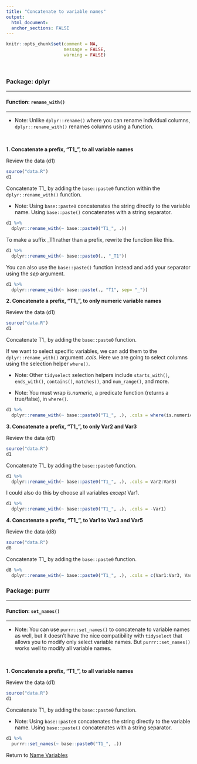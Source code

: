 ```yaml
---
title: "Concatenate to variable names"
output: 
  html_document:
  anchor_sections: FALSE
---
```

  
```r
knitr::opts_chunk$set(comment = NA,
                      message = FALSE,
                      warning = FALSE)
```

<br>
  
### Package: dplyr
  
---
  
#### Function: `rename_with()`
  
---
  
* Note: Unlike `dplyr::rename()` where you can rename individual columns, `dplyr::rename_with()` renames columns using a function.

<br>

**1\. Concatenate a prefix, "T1_", to all variable names**

Review the data (d1)

```r

source("data.R")
d1

```

Concatenate T1_ by adding the `base::paste0` function within the `dplyr::rename_with()` function.

* Note: Using `base::paste0` concatenates the string directly to the variable name. Using `base::paste()` concatenates with a string separator.

```r

d1 %>% 
  dplyr::rename_with(~ base::paste0("T1_", .))

```

To make a suffix _T1 rather than a prefix, rewrite the function like this.

```r

d1 %>% 
  dplyr::rename_with(~ base::paste0(., "_T1"))

```

You can also use the `base::paste()` function instead and add your separator using the *sep* argument.

```r

d1 %>% 
  dplyr::rename_with(~ base::paste(., "T1", sep= "_"))

```


**2\. Concatenate a prefix, "T1_", to only numeric variable names**

Review the data (d1)

```r

source("data.R")
d1

```

Concatenate T1_ by adding the `base::paste0` function.

If we want to select specific variables, we can add them to the `dplyr::rename_with()` argument *.cols*. Here we are going to select columns using the selection helper `where()`. 

* Note: Other `tidyselect` selection helpers include `starts_with()`, `ends_with()`, `contains()`, `matches()`, and `num_range()`, and more.

* Note: You must wrap *is.numeric*, a predicate function (returns a true/false), in `where()`.

```r

d1 %>% 
  dplyr::rename_with(~ base::paste0("T1_", .), .cols = where(is.numeric))

```

**3\. Concatenate a prefix, "T1_", to only Var2 and Var3**

Review the data (d1)

```r

source("data.R")
d1

```

Concatenate T1_ by adding the `base::paste0` function.

```r

d1 %>% 
  dplyr::rename_with(~ base::paste0("T1_", .), .cols = Var2:Var3)

```

I could also do this by choose all variables *except* Var1.

```r

d1 %>% 
  dplyr::rename_with(~ base::paste0("T1_", .), .cols = -Var1)

```

**4\. Concatenate a prefix, "T1_", to Var1 to Var3 and Var5 **

Review the data (d8)

```r

source("data.R")
d8

```

Concatenate T1_ by adding the `base::paste0` function.

```r

d8 %>% 
  dplyr::rename_with(~ base::paste0("T1_", .), .cols = c(Var1:Var3, Var5))

```


### Package: purrr

---

#### Function: `set_names()`

---

* Note: You can use `purrr::set_names()` to concatenate to variable names as well, but it doesn't have the nice compatibility with `tidyselect` that allows you to modify only select variable names. But `purrr::set_names()` works well to modify all variable names.

<br>
  
  **1\. Concatenate a prefix, "T1_", to all variable names**
  
  Review the data (d1)

```r

source("data.R")
d1

```

Concatenate T1_ by adding the `base::paste0` function.

* Note: Using `base::paste0` concatenates the string directly to the variable name. Using `base::paste()` concatenates with a string separator.


```r

d1 %>% 
  purrr::set_names(~ base::paste0("T1_", .))

```

Return to [Name Variables](https://github.com/Cghlewis/data-wrangling-functions/wiki/Name Variables)
